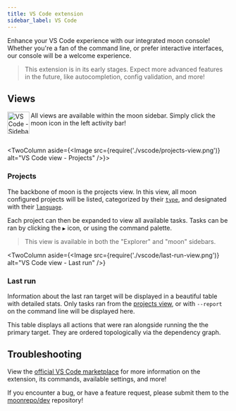 ```yaml
---
title: VS Code extension
sidebar_label: VS Code
---
```



Enhance your VS Code experience with our integrated moon console! Whether you're a fan of the
command line, or prefer interactive interfaces, our console will be a welcome experience.

> This extension is in its early stages. Expect more advanced features in the future, like
> autocompletion, config validation, and more!

## Views

<div className="flex">
  <div className="mr-2">
    <Image
    src={require('./vscode/activity-icon.png')}
    alt="VS Code - Sidebar icon"
    width="50px"
    align="left"
    padding="0"
  />
  </div>
  <div>

All views are available within the moon sidebar. Simply click the moon icon in the left activity
bar!

  </div>
</div>

<br />

<TwoColumn aside={<Image src={require('./vscode/projects-view.png')} alt="VS Code view - Projects" />}>

### Projects

The backbone of moon is the projects view. In this view, all moon configured projects will be
listed, categorized by their [`type`](../config/project#type), and designated with their
[`language`](../config/project#language).

Each project can then be expanded to view all available tasks. Tasks can be ran by clicking the `▶`
icon, or using the command palette.

> This view is available in both the "Explorer" and "moon" sidebars.

</TwoColumn>

<TwoColumn
  aside={<Image src={require('./vscode/last-run-view.png')} alt="VS Code view - Last run" />}
>

### Last run

Information about the last ran target will be displayed in a beautiful table with detailed stats.
Only tasks ran from the [projects view](#projects), or with `--report` on the command line will be
displayed here.

This table displays all actions that were ran alongside running the the primary target. They are
ordered topologically via the dependency graph.

</TwoColumn>

## Troubleshooting

View the
[official VS Code marketplace](https://marketplace.visualstudio.com/items?itemName=moonrepo.moon-console)
for more information on the extension, its commands, available settings, and more!

If you encounter a bug, or have a feature request, please submit them to the
[moonrepo/dev](https://github.com/moonrepo/dev/tree/master/packages/vscode-extension) repository!
